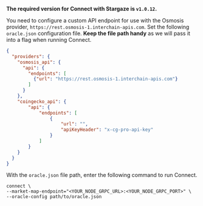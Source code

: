 **The required version for Connect with Stargaze is `v1.0.12`.**

You need to configure a custom API endpoint for use with the Osmosis provider, `https://rest.osmosis-1.interchain-apis.com`.
Set the following `oracle.json` configuration file. **Keep the file path handy** as we will pass it into a flag when running Connect.

```json oracle.json
{
  "providers": {
    "osmosis_api": {
      "api": {
        "endpoints": [
          {"url": "https://rest.osmosis-1.interchain-apis.com"}
        ]
      }
    },
    "coingecko_api": {
        "api": {
            "endpoints": [
                {
                    "url": "",
                    "apiKeyHeader": "x-cg-pro-api-key"
                }
            ]
        }
    }
  }
}
```
 With the `oracle.json` file path, enter the following command to run Connect.

```shell
connect \
--market-map-endpoint="<YOUR_NODE_GRPC_URL>:<YOUR_NODE_GRPC_PORT>" \
--oracle-config path/to/oracle.json
```